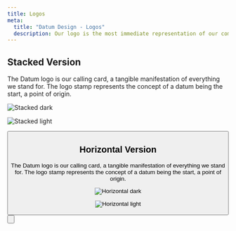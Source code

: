 ```yaml
---
title: Logos
meta:
  title: "Datum Design - Logos"
  description: Our logo is the most immediate representation of our company, culture, and brand. The stamp represents the concept of a datum being the start, a point of origin.
---
```



## Stacked Version

The Datum logo is our calling card, a tangible manifestation of everything we stand for. The logo stamp represents the concept of a datum being the start, a point of origin.


<Container tag="section" class="space-y-12 max-w-none lg:mt-16 md:mt-12 mt-8 lg:mb-30 md:mb-22 mb-16">

  ![Stacked dark](./assets/logos/stacked-dark.png)

  ![Stacked light](./assets/logos/stacked-light.png)

  <Button class="btn btn--cream btn--large" text="Download the logos" target="_blank" href="https://link.datum.net/logos" />

</Container>

## Horizontal Version

The Datum logo is our calling card, a tangible manifestation of everything we stand for. The logo stamp represents the concept of a datum being the start, a point of origin.

<Container tag="section" class="space-y-8 max-w-none lg:mt-16 md:mt-12 mt-8 lg:mb-30 md:mb-22 mb-16">

  ![Horizontal dark](./assets/logos/horizontal-dark.png)

  ![Horizontal light](./assets/logos/horizontal-light.png)

  <Button
  class="btn btn--cream btn--large"
  text="Download the logos"
  target="_blank"
  href="https://link.datum.net/logos"
  />

</Container>
